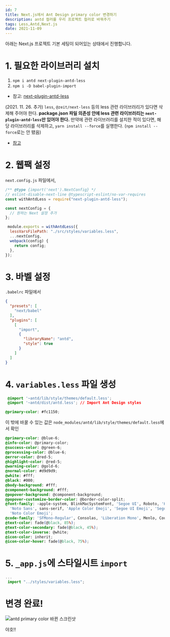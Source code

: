```yaml
---
id: 7
title: Next.js에서 Ant Design primary color 변경하기
description: antd 컬러를 우리 프로젝트 컬러로 바꿔주기
tags: Less,Antd,Next.js
date: 2021-11-09
---
```


아래는 Next.js 프로젝트 기본 세팅이 되어있는 상태에서 진행합니다.
# 1. 필요한 라이브러리 설치

1. `npm i antd next-plugin-antd-less`
2. `npm i -D babel-plugin-import`


- 참고: [next-plugin-antd-less](https://www.npmjs.com/package/next-plugin-antd-less)


(2021. 11. 26. 추가)
`less`, `@zeit/next-less` 등의 less 관련 라이브러리가 있다면 삭제해 주어야 한다. **package.json 파일 의존성 안에 less 관련 라이브러리는 `next-plugin-antd-less`만 있어야 한다.**
만약에 관련 라이브러리를 설치한 적이 있다면, 해당 라이브러리를 삭제하고, `yarn install --force`를 실행한다. (`npm install --force`로는 안 됐음)

- [참고](https://github.com/SolidZORO/next-plugin-antd-less/issues/52#issuecomment-834030062)

# 2. 웹팩 설정

`next.config.js` 파일에서,

```js
/** @type {import('next').NextConfig} */
// eslint-disable-next-line @typescript-eslint/no-var-requires
const withAntdLess = require("next-plugin-antd-less");

const nextConfig = {
  // 원하는 Next 설정 추가
};

 module.exports = withAntdLess({
  lessVarsFilePath: "./src/styles/variables.less",
  ...nextConfig,
  webpack(config) {
    return config;
  },
});
```

# 3. 바벨 설정

`.babelrc` 파일에서
```JSON
{
  "presets": [
    "next/babel"
  ],
  "plugins": [
    [
      "import",
      {
        "libraryName": "antd",
        "style": true
      }
    ]
  ]
}
```

# 4. `variables.less` 파일 생성

```css
 @import '~antd/lib/style/themes/default.less';
 @import '~antd/dist/antd.less'; // Import Ant Design styles

@primary-color: #fc1150;
```

이 밖에 바꿀 수 있는 값은 `node_modules/antd/lib/style/themes/default.less`에서 확인
```css
@primary-color: @blue-6;
@info-color: @primary-color;
@success-color: @green-6;
@processing-color: @blue-6;
@error-color: @red-5;
@highlight-color: @red-5;
@warning-color: @gold-6;
@normal-color: #d9d9d9;
@white: #fff;
@black: #000;
@body-background: #fff;
@component-background: #fff;
@popover-background: @component-background;
@popover-customize-border-color: @border-color-split;
@font-family: -apple-system, BlinkMacSystemFont, 'Segoe UI', Roboto, 'Helvetica Neue', Arial,
  'Noto Sans', sans-serif, 'Apple Color Emoji', 'Segoe UI Emoji', 'Segoe UI Symbol',
  'Noto Color Emoji';
@code-family: 'SFMono-Regular', Consolas, 'Liberation Mono', Menlo, Courier, monospace;
@text-color: fade(@black, 85%);
@text-color-secondary: fade(@black, 45%);
@text-color-inverse: @white;
@icon-color: inherit;
@icon-color-hover: fade(@black, 75%);
```

# 5. `_app.js`에 스타일시트 `import`

```js
...
 import "../styles/variables.less";
```

# 변경 완료!

![antd primary color 바뀐 스크린샷](https://images.velog.io/images/ooooorobo/post/f20087b4-39d9-4a9d-9f50-bc92b8020dc6/%E1%84%89%E1%85%B3%E1%84%8F%E1%85%B3%E1%84%85%E1%85%B5%E1%86%AB%E1%84%89%E1%85%A3%E1%86%BA%202021-11-09%20%E1%84%8B%E1%85%A9%E1%84%92%E1%85%AE%2010.51.56.png)

야호!!

